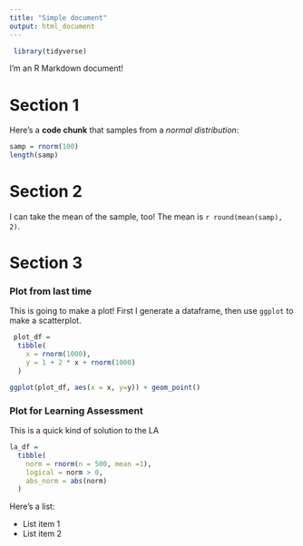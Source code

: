 ```yaml
---
title: "Simple document"
output: html_document
---
```


```r
 library(tidyverse)
```

I'm an R Markdown document! 

# Section 1

Here's a **code chunk** that samples from 
a _normal distribution_:

```r
samp = rnorm(100)
length(samp)
```

# Section 2

I can take the mean of the sample, too!
The mean is `r round(mean(samp), 2)`.

# Section 3

### Plot from last time

This is going to make a plot! First I generate a dataframe, then use `ggplot` to make a scatterplot. 

```r
 plot_df = 
  tibble(
    x = rnorm(1000),
    y = 1 + 2 * x + rnorm(1000)
  )

ggplot(plot_df, aes(x = x, y=y)) + geom_point()

```


### Plot for Learning Assessment

This is a quick kind of solution to the LA

```r

la_df = 
  tibble(
    norm = rnorm(n = 500, mean =1),
    logical = norm > 0,
    abs_norm = abs(norm)
  )


```

Here's a list:

* List item 1
* List item 2 

